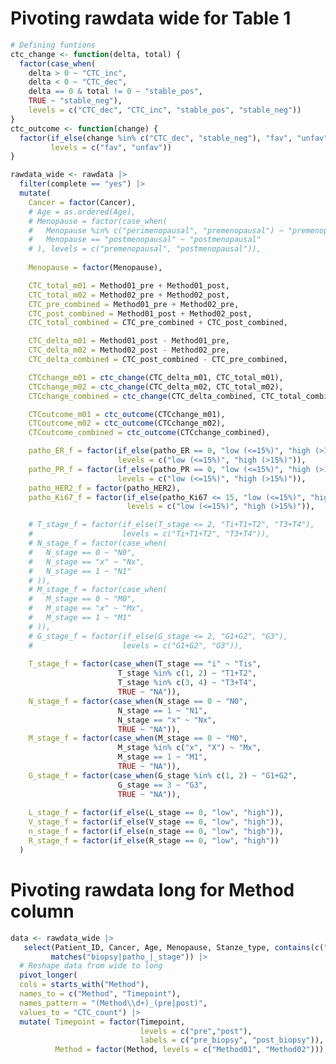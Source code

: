 # Pivoting rawdata wide for Table 1
```r
# Defining funtions 
ctc_change <- function(delta, total) {
  factor(case_when(
    delta > 0 ~ "CTC_inc",
    delta < 0 ~ "CTC_dec",
    delta == 0 & total != 0 ~ "stable_pos",
    TRUE ~ "stable_neg"),
    levels = c("CTC_dec", "CTC_inc", "stable_pos", "stable_neg"))
}
ctc_outcome <- function(change) {
  factor(if_else(change %in% c("CTC_dec", "stable_neg"), "fav", "unfav"),
         levels = c("fav", "unfav"))
}

rawdata_wide <- rawdata |> 
  filter(complete == "yes") |>
  mutate(
    Cancer = factor(Cancer),
    # Age = as.ordered(Age),
    # Menopause = factor(case_when(
    #   Menopause %in% c("perimenopausal", "premenopausal") ~ "premenopausal",
    #   Menopause == "postmenopausal" ~ "postmenopausal"
    # ), levels = c("premenopausal", "postmenopausal")),
    
    Menopause = factor(Menopause),

    CTC_total_m01 = Method01_pre + Method01_post,
    CTC_total_m02 = Method02_pre + Method02_post,
    CTC_pre_combined = Method01_pre + Method02_pre,
    CTC_post_combined = Method01_post + Method02_post,
    CTC_total_combined = CTC_pre_combined + CTC_post_combined,

    CTC_delta_m01 = Method01_post - Method01_pre,
    CTC_delta_m02 = Method02_post - Method02_pre,
    CTC_delta_combined = CTC_post_combined - CTC_pre_combined,

    CTCchange_m01 = ctc_change(CTC_delta_m01, CTC_total_m01),
    CTCchange_m02 = ctc_change(CTC_delta_m02, CTC_total_m02),
    CTCchange_combined = ctc_change(CTC_delta_combined, CTC_total_combined),

    CTCoutcome_m01 = ctc_outcome(CTCchange_m01),
    CTCoutcome_m02 = ctc_outcome(CTCchange_m02),
    CTCoutcome_combined = ctc_outcome(CTCchange_combined),

    patho_ER_f = factor(if_else(patho_ER == 0, "low (<=15%)", "high (>15%)"),
                        levels = c("low (<=15%)", "high (>15%)")),
    patho_PR_f = factor(if_else(patho_PR == 0, "low (<=15%)", "high (>15%)"),
                        levels = c("low (<=15%)", "high (>15%)")),
    patho_HER2_f = factor(patho_HER2),
    patho_Ki67_f = factor(if_else(patho_Ki67 <= 15, "low (<=15%)", "high (>15%)"),
                          levels = c("low (<=15%)", "high (>15%)")),

    # T_stage_f = factor(if_else(T_stage <= 2, "Ti+T1+T2", "T3+T4"),
    #                    levels = c("Ti+T1+T2", "T3+T4")),
    # N_stage_f = factor(case_when(
    #   N_stage == 0 ~ "N0",
    #   N_stage == "x" ~ "Nx",
    #   N_stage == 1 ~ "N1"
    # )),
    # M_stage_f = factor(case_when(
    #   M_stage == 0 ~ "M0",
    #   M_stage == "x" ~ "Mx",
    #   M_stage == 1 ~ "M1"
    # )),
    # G_stage_f = factor(if_else(G_stage <= 2, "G1+G2", "G3"),
    #                    levels = c("G1+G2", "G3")),
    
    T_stage_f = factor(case_when(T_stage == "i" ~ "Tis",
                        T_stage %in% c(1, 2) ~ "T1+T2",
                        T_stage %in% c(3, 4) ~ "T3+T4",
                        TRUE ~ "NA")),
    N_stage_f = factor(case_when(N_stage == 0 ~ "N0",
                        N_stage == 1 ~ "N1",
                        N_stage == "x" ~ "Nx",
                        TRUE ~ "NA")),
    M_stage_f = factor(case_when(M_stage == 0 ~ "M0",
                        M_stage %in% c("x", "X") ~ "Mx",
                        M_stage == 1 ~ "M1",
                        TRUE ~ "NA")),
    G_stage_f = factor(case_when(G_stage %in% c(1, 2) ~ "G1+G2",
                        G_stage == 3 ~ "G3",
                        TRUE ~ "NA")),
    
    L_stage_f = factor(if_else(L_stage == 0, "low", "high")),
    V_stage_f = factor(if_else(V_stage == 0, "low", "high")),
    n_stage_f = factor(if_else(n_stage == 0, "low", "high")),
    R_stage_f = factor(if_else(R_stage == 0, "low", "high"))
  )

```

# Pivoting rawdata long for Method column
```r
data <- rawdata_wide |>
   select(Patient_ID, Cancer, Age, Menopause, Stanze_type, contains(c("Method", "CTCchange_m0")), -Method01_preII, -contains("_old"),
         matches("biopsy|patho_|_stage")) |> 
  # Reshape data from wide to long
  pivot_longer(
  cols = starts_with("Method"),
  names_to = c("Method", "Timepoint"),
  names_pattern = "(Method\\d+)_(pre|post)",
  values_to = "CTC_count") |> 
  mutate( Timepoint = factor(Timepoint,
                             levels = c("pre","post"),
                             labels = c("pre_biopsy", "post_biopsy")),
          Method = factor(Method, levels = c("Method01", "Method02"))) # |> view()

```

